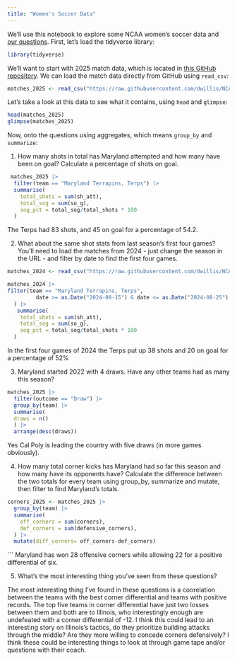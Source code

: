 ```yaml
---
title: "Women's Soccer Data"
---
```


We'll use this notebook to explore some NCAA women's soccer data and [our questions](https://docs.google.com/spreadsheets/d/1G1AjH2iS6kj3kKHCRi0XVy5Lcm-rahJkeTAToVh9J1g/edit?gid=0#gid=0). First, let's load the tidyverse library:

```r
library(tidyverse)
```

We'll want to start with 2025 match data, which is located in [this GitHub repository](https://github.com/dwillis/NCAAWomensSoccerData). We can load the match data directly from GitHub using `read_csv`:


```r
matches_2025 <- read_csv("https://raw.githubusercontent.com/dwillis/NCAAWomensSoccerData/main/data/ncaa_womens_soccer_matchstats_2025.csv")
```

Let's take a look at this data to see what it contains, using `head` and `glimpse`:

```r
head(matches_2025)
glimpse(matches_2025)
```

Now, onto the questions using aggregates, which means `group_by` and `summarize`:

1. How many shots in total has Maryland attempted and how many have been on goal? Calculate a percentage of shots on goal.

```r
 matches_2025 |> 
  filter(team == "Maryland Terrapins, Terps") |> 
  summarise(
    total_shots = sum(sh_att),
    total_sog = sum(so_g),
    sog_pct = total_sog/total_shots * 100
  ) 
```
The Terps had 83 shots, and 45 on goal for a percentage of 54.2.

2. What about the same shot stats from last season's first four games? You'll need to load the matches from 2024 - just change the season in the URL - and filter by date to find the first four games.

```r
matches_2024 <- read_csv("https://raw.githubusercontent.com/dwillis/NCAAWomensSoccerData/main/data/ncaa_womens_soccer_matchstats_2024.csv")

matches_2024 |> 
filter(team == "Maryland Terrapins, Terps", 
         date >= as.Date("2024-08-15") & date <= as.Date("2024-08-25")
  ) |> 
   summarise(
    total_shots = sum(sh_att),
    total_sog = sum(so_g),
    sog_pct = total_sog/total_shots * 100
  ) 

```
In the first four games of 2024 the Terps put up 38 shots and 20 on goal for a percentage of 52%

3. Maryland started 2022 with 4 draws. Have any other teams had as many this season?

```r
matches_2025 |> 
  filter(outcome == "Draw") |> 
  group_by(team) |> 
  summarise(
  draws = n()
  ) |> 
  arrange(desc(draws))
```
Yes Cal Poly is leading the country with five draws (in more games obviously). 

4. How many total corner kicks has Maryland had so far this season and how many have its opponents have? Calculate the difference between the two totals for every team using group_by, summarize and mutate, then filter to find Maryland's totals.

```r
corners_2025 <- matches_2025 |> 
  group_by(team) |> 
  summarise(
    off_corners = sum(corners),
    def_corners = sum(defensive_corners),
  ) |> 
  mutate(diff_corners= off_corners-def_corners)
```
```
Maryland has won 28 offensive corners while allowing 22 for a positive differential of six. 

5. What's the most interesting thing you've seen from these questions?

The most interesting thing I've found in these questions is a coorelation between the teams with the best corner differential and teams with positive records. The top five teams in corner differential have just two losses between them and both are to Illinois, who interestingly enough are undefeated with a corner differential of -12. I think this could lead to an interesting story on Illinois's tactics, do they prioritize building attacks through the middle? Are they more willing to concede corners defensively? I think these could be interesting things to look at through game tape and/or questions with their coach.